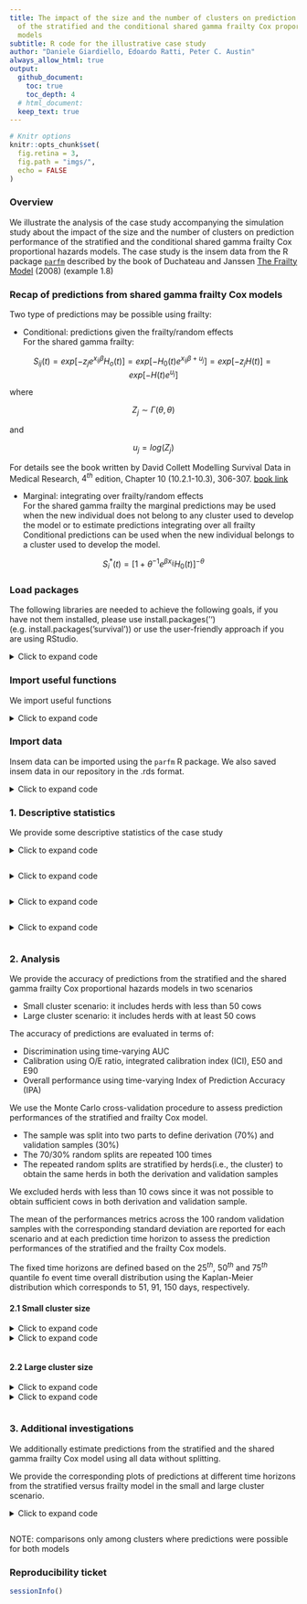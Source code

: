 ```yaml
---
title: The impact of the size and the number of clusters on prediction performance
  of the stratified and the conditional shared gamma frailty Cox proportional hazards
  models
subtitle: R code for the illustrative case study
author: "Daniele Giardiello, Edoardo Ratti, Peter C. Austin"  
always_allow_html: true
output:
  github_document:
    toc: true
    toc_depth: 4
  # html_document:
  keep_text: true
---
```


```r
# Knitr options
knitr::opts_chunk$set(
  fig.retina = 3,
  fig.path = "imgs/",
  echo = FALSE
)
```

### **Overview**
We illustrate the analysis of the case study accompanying the simulation study about the impact of the size and the number of clusters on prediction performance of the stratified and the conditional shared gamma frailty Cox proportional hazards models.
The case study is the insem data from the R package [`parfm`](https://cran.r-project.org/web/packages/parfm/index.html) described by the book of
Duchateau and Janssen [The Frailty Model](https://link.springer.com/book/10.1007/978-0-387-72835-3) (2008) (example 1.8)

### **Recap of predictions from shared gamma frailty Cox models**

Two type of predictions may be possible using frailty:  
  
+ Conditional: predictions given the frailty/random effects  
  For the shared gamma frailty:  
    
$$S_{ij}(t) = exp[-z_je^{x_{ij}\beta}H_o(t)] = exp[-H_0(t)e^{x_{ij}\beta+u_j}] = exp[-z_jH(t)] = exp[-H(t)e^{u_j}]$$
  
  where
    
  $$Z_j \sim \Gamma(\theta, \theta)$$
  
 and 
  
  $$u_j = log(Z_j)$$
  
For details see the book written by David Collett Modelling Survival Data in Medical Research,  $4^{th}$ edition,  Chapter 10 (10.2.1-10.3), 306-307. [book link](https://www.routledge.com/Modelling-Survival-Data-in-Medical-Research/Collett/p/book/9781032252858?srsltid=AfmBOoo42UNiACd_DKYssyHu1jihtRGMmlOOjDOYl3vCK47gjs4BW1pW)   
  

+ Marginal: integrating over frailty/random effects    
  For the shared gamma frailty the marginal predictions may be used when the new individual does not belong to any cluster used to develop the model or to estimate predictions integrating over all frailty 
  Conditional predictions can be used when the new individual belongs to a cluster used to develop the model.   


$$S^*_i(t) = [1 + \theta^{-1}e^{\beta x_{ij}}H_0(t)]^{-\theta}$$



### **Load packages**

The following libraries are needed to achieve the following goals, if you have not them installed, please use install.packages('') (e.g. install.packages('survival')) or use the user-friendly approach if you are using RStudio.

<details>
  <summary>Click to expand code</summary>
```r
# Use pacman to check whether packages are installed, if not load
if (!require("pacman")) install.packages("pacman")
library(pacman)

pacman::p_load(
  rio,
  stringr,
  knitr,
  kableExtra,
  Hmisc,
  lattice,
  riskRegression,
  polspline,
  gtsummary,
  tidyverse,
  # furrr,
  grid,
  gridExtra,
  webshot,
  ggplot2,
  ggpubr,
  patchwork,
  rms,
  webshot2,
  parfm
)
```
</details>
  

### **Import useful functions**

We import useful functions

<details>
  <summary>Click to expand code</summary>
```r

# Useful functions
source(here::here("Functions/predict.coxph.gammafrail.R"))

# Other ad-hoc functions
# Score function with TryCatch
Score_tryCatch <- function(predictions,
                           df,
                           t_hors,
                           frm) {
  tryCatch(
  
  {
    sc <- 
      riskRegression::Score(
        list("prediction_model" = predictions),
        data = df,
        formula = frm,
        times = t_hors,
        metrics = "auc",
        summary = "ipa")
    
    # Merge AUC + IPA into a single tidy table
    score_metrics <-
      base::merge(
        sc$AUC$score[, c("model", "times", "AUC")],
        sc$Brier$score[, c("model", "times", "IPA")],
        by = c("model", "times"),
        all = TRUE)
    
    score_metrics_models <-
      score_metrics %>%
      dplyr::filter(model %nin% c("Null model"))
    
    score_metrics_models},
  
  error = function(msg) {
         message(paste("Prediction not possible"))
    
    base::expand.grid(
      times = t_hors,
      model = c("prediction_model")) %>%
      base::transform(AUC = NA_real_, 
                      IPA = NA_real_)
  })
  
}


# smoothed calibration function

calhaz_map <- function(time,
                       status,
                       covariates,
                       t_hors,
                       predictions) {
  
  tryCatch(
    {
  
  # Hazard regression
  calhaz_mod <- polspline::hare(data = time,
                                delta = status,
                                cov = covariates)
  
  # estimated cumulative probability
  pred_calhaz <- polspline::phare(t_hors,
                                  cov = covariates,
                                  fit = calhaz_mod)
  
  # ICI/E50/E90
  ICI <- mean(abs(pred_calhaz - predictions),
              na.rm = T)
  
  E50 <- median(abs(pred_calhaz - predictions),
                na.rm = T)
  
  E90 <- quantile(abs(pred_calhaz - predictions),
                  probs = .90,
                  na.rm = T)
  
  res <- c(ICI, E50, E90)
  res},
  
  error = function(msg) {
    message(paste("Calibration not possible"))
    rep(NA, 3)})
  
}
```
</details>

### **Import data**

Insem data can be imported using the `parfm` R package.
We also saved insem data in our repository in the .rds format.

<details>
  <summary>Click to expand code</summary>
```r
# Import from the repository
insem <- readRDS(here::here("Data/insem.rds"))

# Import from parf package
data(insem,
     package = "parfm")
```
</details>

### **1. Descriptive statistics**

We provide some descriptive statistics of the case study

<details>
  <summary>Click to expand code</summary>
```r

insem_tab_01 <-
  insem %>%
  dplyr::select(Ureum,
                Protein,
                Parity,
                Heifer,
                Status)

label(insem_tab_01$Ureum) <- "Milk urem concentration (%) at the start of the lactation period"
label(insem_tab_01$Protein) <- "Protein concentration (%) at the start of the lactation period"
label(insem_tab_01$Parity) <- "The number of calvings"
label(insem_tab_01$Heifer) <- "Primiparous cow"
label(insem_tab_01$Status) <- "Inseminated cow"

units(insem_tab_01$Ureum) <- "%"
units(insem_tab_01$Protein) <- "%"

gtsummary::tbl_summary(
  data = insem_tab_01 ,
  label = list(Parity ~ "Number of calvings", 
               Heifer ~ "Primiparous cow", 
               Ureum ~ "Milk urem concentration (%) ",
               Protein ~ "Protein concentration (%)",
               Status ~ "Inseminated cows"),
  type = all_continuous() ~ "continuous2",
  statistic = all_continuous() ~ c(
    "{mean} ({sd})",
    "{median} ({min}, {max})"
  ),
) %>%
  gtsummary::as_kable_extra() %>%
  kableExtra::kable_styling("striped",
                            position = "center") 

```
</details>

```r
```

<details>
  <summary>Click to expand code</summary>
```r
# Cluster size distribution
table_cluster <-
  insem %>%
  dplyr::group_by(Herd) %>%
  dplyr::summarise(n = n()) %>%
  dplyr::arrange(n)

par(xaxs = "i",
    yaxs = "i",
    las = 1)
barplot(table(insem$Herd),
        ylab = "Frequency",
        xlab = "Herd ID",
        ylim = c(0, 200),
        main = "Herd/cluster size")
  
# kable(table_cluster) %>%
#   kableExtra::kable_styling("striped",
#                             position = "center") %>%
#     kableExtra::add_header_above(
#      c("Cluster size distribution" = 2))
```
</details>

```r
```

<details>
  <summary>Click to expand code</summary>
```r
# Summary cluster size
summary_cluster <-
  table_cluster %>%
  dplyr::summarise(min = min(n),
                   q25 = quantile(n, probs = .25),
                   mean = mean(n),
                   sd = sd(n),
                   median = median(n),
                   q75 = quantile(n, probs = .75),
                   max = max(n)) %>%
  round(., 1)

kable(summary_cluster) %>%
  kableExtra::kable_styling("striped") %>%
    kableExtra::add_header_above(
     c("Cluster size statistics" = 7))
```
</details>

```r
```


<details>
  <summary>Click to expand code</summary>
```r
# Event distribution per cluster
# kable(
#   addmargins(
#     table(insem$Herd,
#           insem$Status,
#           useNA = "ifany",
#           dnn = c("Cluster",
#                   "Status")))) %>%
#     kableExtra::kable_styling("striped") %>%
#   kableExtra::add_header_above(
#      c("Cluster" = 1,
#        "Status" =  2,
#        "Sum" = 1))
  
# survfit
sf_overall <- survival::survfit(Surv(Time,
                                     Status) ~ 1,
                                data = insem)

sf_cluster <- survival::survfit(Surv(Time,
                                     Status) ~ Herd,
                                data = insem)


par(xaxs = "i",
    yaxs = "i", 
    las = 1)
plot(sf_cluster,
     col = "gray",
     fun = "event",
     xlim = c(0, 350),
     ylim = c(0, 1),
     bty = "n",
     xlab = "Time-to-first insemination (days)",
     ylab = "Probability",
     main = "Overall and by herds inverted Kaplan-Meier curves")
lines(sf_overall,
      fun = "event",
      lwd = 2,
      col = "red",
      conf.int = FALSE)


# Time quantiles
q_overall <- quantile(sf_overall,
                      probs = c(.25, .50, .75))$quantile
q_cluster <- 
  quantile(sf_cluster,
           probs = c(.25, .50, .75))$quantile

q_surv <- rbind.data.frame("Overall" = q_overall,
                           q_cluster)

kable(q_surv[1, ]) %>%
  kableExtra::kable_styling("striped",
                            position = "center") %>%
  kableExtra::add_header_above(
    c(" " = 1,
      "Time quantile" = 3))
```
</details>

```r
```

### **2. Analysis**

We provide the accuracy of predictions from the stratified and the shared gamma frailty Cox proportional hazards models in two scenarios

+ Small cluster scenario: it includes herds with less than 50 cows  
+ Large cluster scenario: it includes herds with at least 50 cows  

The accuracy of predictions are evaluated in terms of:  

+ Discrimination using time-varying AUC  
+ Calibration using O/E ratio, integrated calibration index (ICI), E50 and E90  
+ Overall performance using time-varying Index of Prediction Accuracy (IPA)  

We use the Monte Carlo cross-validation procedure to assess prediction
performances of the stratified and frailty Cox model.  

+ The sample was split into two parts to define derivation (70%) and validation samples (30%)  
+ The 70/30% random splits are repeated 100 times  
+ The repeated random splits are stratified by herds(i.e., the cluster) to obtain the same herds in both the derivation and validation samples  

We excluded herds with less than 10 cows since it was not possible to obtain sufficient cows in both derivation and validation sample.

  
The mean of the performances metrics across the 100 random validation samples with the corresponding standard deviation are reported for each scenario and at each prediction time horizon to assess the prediction performances of the stratified and the frailty Cox models.

The fixed time horizons are defined based on the $25^{th}$, $50^{th}$ and $75^{th}$ quantile fo event time overall distribution using the Kaplan-Meier distribution which corresponds to 51, 91, 150 days, respectively.  

#### **2.1 Small cluster size**

<details>
  <summary>Click to expand code</summary>
```r

# time horizons
time_hors <- c(52, 91, 150)

# reference values for continuous
# predictors
insem_ref <-
  insem %>%
  dplyr::mutate(
    Ureum_ref = Ureum - 2.5,
    Protein_ref = Protein - 2.5,
    Parity_ref = Parity - 2.5)


# Herds >= 50 cows
table_insem_small <-
  insem_ref %>%
  dplyr::count(Herd) %>%
  dplyr::filter(n < 50 & n >= 10)

df_insem_small <- 
  insem_ref %>%
  dplyr::filter(Herd %in% table_insem_small$Herd)

# Repeat B times
B <- 110
df_tbl_insem_ext <- do.call(rbind, 
                        lapply(seq(1:B), 
                               function(k) {
                                 cbind(id = k, df_insem_small)}))
# Nested tibble
set.seed(20250924)
df_tbl_insem <-
  df_tbl_insem_ext %>%
  dplyr::group_nest(id) %>%
  dplyr::mutate(
    # Splitting
    split = purrr::map(.x = data,
                       ~ rsample::initial_split(.x,
                                                strata = Herd,
                                                prop = 0.7,
                                                pool = 0.001)),
    # Development
    development = purrr::map(.x = split,
                             ~ rsample::training(.x)),
      
    # Validation                       
    validation = purrr::map(.x = split,
                             ~ rsample::testing(.x)),
    
    # Check 
    unique_cluster_dev = purrr::map(.x = development,
                                    ~ unique(.x$Herd)),
    
    unique_cluster_val = purrr::map(.x = validation,
                                    ~ unique(.x$Herd)),
    
    check = purrr::map2(.x = unique_cluster_dev,
                        .y = unique_cluster_val,
                        ~ all.equal(.x, .y)))
                                    
                                    
# table(do.call(rbind, df_tbl_insem$check))  
rm(df_tbl_insem_ext)
# gc()
# check
# table(do.call(rbind, df_tbl_insem$check))
# all TRUE

# Rewrite B
B <- 100

# Models + predictions + performances
# tictoc::tic()
df_tbl_insem <-
  df_tbl_insem %>%
  dplyr::filter(check == TRUE) %>%
  dplyr::select(data,
                development,
                validation) %>%
  
  dplyr::mutate(
    cox_strat = purrr::map(.x = development,
                           ~ survival::coxph(Surv(Time, Status) ~ 
                                               Heifer +
                                               Parity_ref +
                                               Ureum_ref + 
                                               Protein_ref +
                                               strata(Herd), 
                                             data = .x,
                                             x = T,
                                             y = T, 
                                             ties = "breslow")),
    
    cox_frail = purrr::map(.x = development,
                           ~ survival::coxph(Surv(Time, Status) ~ 
                                               Heifer +
                                               Parity_ref +
                                               Ureum_ref + 
                                               Protein_ref +  
                                               frailty(Herd), 
                                             data = .x, 
                                             x = T, 
                                             y = T,
                                             ties = "breslow")),
    
    # predictions at t25/t50/t75
    # stratified cox
    pred_strat = purrr::map2(.x = cox_strat,
                             .y = validation,
                             ~ 1 - pec::predictSurvProb(.x,
                                                        newdata = .y,
                                                        times = time_hors)),
    # Extremes to make calibration suitable
    pred_strat = purrr::map(pred_strat,
                            function(x) { 
                              x <- ifelse(x == 0, 0.000001, x)
                              x <- ifelse(x == 1, 0.999999, x)
                              x}),

    # separate prediction by time horizons 
    # due to possible missing values 
    pred_strat_t25 = purrr::map(.x = pred_strat,
                                ~ .x[, 1]),
    
    pred_strat_t50 = purrr::map(.x = pred_strat,
                                ~ .x[, 2]),
    
    pred_strat_t75 = purrr::map(.x = pred_strat,
                                ~ .x[, 3]),
    
    pred_frail = purrr::map2(.x = cox_frail,
                             .y = validation,
                             ~ 1 - predict.coxph.gammafrail(model = .x,
                                                            newdata = .y,
                                                            cluster = "Herd",
                                                            times = time_hors)$conditional),
    # Extremes to make calibration suitable
    pred_frail = purrr::map(pred_frail,
                            function(x) { 
                              x <- ifelse(x == 0, 0.000001, x)
                              x <- ifelse(x == 1, 0.999999, x)
                              x}),
    
    # Score at t25/t50/t75 - frail
    score_frail = purrr::map2(.x = pred_frail,
                              .y = validation,
                              ~ riskRegression::Score(
                                list("frail" = .x),
                                data = .y,
                                formula = Surv(Time, Status) ~ 1,
                                metrics = "auc",
                                summary = "ipa",
                                times = time_hors)),
    
    # save results score - frail
    score_frail_res = purrr::map(score_frail,
                                 function(x) {
                                   
                                   res_AUC <- 
                                     x$AUC$score %>%
                                     dplyr::select(model, times, AUC)
                                   
                                   res_IPA <-
                                     x$Brier$score %>%
                                     dplyr::select(model, times, IPA) %>%
                                     dplyr::filter(model %nin% c("Null model"))
                                   
                                   res <- cbind(res_AUC,
                                                "IPA" = res_IPA$IPA)
                                   
                                   return(res)
                                 }),
                          
    # Score at t25 - strata
   score_strat_t25 = purrr::pmap(
      list(predictions = pred_strat_t25,
           df = validation,
           frm = list(as.formula(Surv(Time, Status) ~ 1)),
           t_hors = list(time_hors[1])),
      Score_tryCatch),
    
    
    # Score at t50 - strata
    score_strat_t50 = purrr::pmap(
      list(predictions = pred_strat_t50,
           df = validation,
           frm = list(as.formula(Surv(Time, Status) ~ 1)),
           t_hors = list(time_hors[2])),
      Score_tryCatch),
    
    # Score at t75 - strata
    score_strat_t75 = purrr::pmap(
      list(predictions = pred_strat_t75,
           df = validation,
           frm = list(as.formula(Surv(Time, Status) ~ 1)),
           t_hors = list(time_hors[3])),
      Score_tryCatch),
    
    
    # cloglog
    # cloglog - strat
    cloglog_pred_strat = purrr::map(pred_strat,
                                    function(x) {
                                      apply(x, 2, function(y) {
                                        log(-log(1 - y))
                                      })
                                    }),
   
   # cloglog - strat t25/t50/t75
   cloglog_pred_strat_t25 = purrr::map(.x = cloglog_pred_strat,
                                       ~ .x[, 1]),
   
   cloglog_pred_strat_t50 = purrr::map(.x = cloglog_pred_strat,
                                       ~ .x[, 2]),
   
   cloglog_pred_strat_t75 = purrr::map(.x = cloglog_pred_strat,
                                       ~ .x[, 3]),
   
    # cloglog
    # cloglog - frail
    cloglog_pred_frail = purrr::map(pred_frail,
                                    function(x) {
                                      apply(x, 2, function(y) {
                                        log(-log(1 - y))
                                      })
                                    }),
   # cloglog - frail t25/t50/t75
    cloglog_pred_frail_t25 = purrr::map(.x = cloglog_pred_frail,
                                        ~ .x[, 1]),
   
    cloglog_pred_frail_t50 = purrr::map(.x = cloglog_pred_frail,
                                        ~ .x[, 2]),
   
    cloglog_pred_frail_t75 = purrr::map(.x = cloglog_pred_frail,
                                        ~ .x[, 3]),
   

    # average expected risk
    pred_avg_strat = purrr::map(pred_strat,
                                function(x){
                                  apply(x, 2, mean)
                                }),
   
    pred_avg_frail = purrr::map(pred_frail,
                                function(x) {
                                 apply(x, 2, mean)
                               }),
   
    # estimated actual risk (estimated obs proportion, observed)
    sf_obs = purrr::map(validation,
                        function(x) {
                          sf_sum <- 
                            summary(survival::survfit(Surv(Time, Status) ~ 1,
                                                      data = x),
                                    extend = TRUE,
                                    times = time_hors)
                          
                          sf_sum$surv[sf_sum$n.risk == 0] <- NA
                          sf_obs_event <- 1 - sf_sum$surv}),
   
   # calibration
   
   # OE ratio - strat
   OE_strat = purrr::map2(.x = sf_obs,
                          .y = pred_avg_strat,
                          ~ .x / .y),
   
    # OE ratio - frail
   OE_frail = purrr::map2(.x = sf_obs,
                          .y = pred_avg_frail,
                          ~ .x / .y),
   
   # ICI/E50/E90 - frail t25
   cal_meas_frail_t25  = purrr::pmap(
     list(time = purrr::map(validation, ~ .x$Time),
          status = purrr::map(validation, ~ .x$Status),
          covariates = cloglog_pred_frail_t25,
          t_hors = list(time_hors[1]),
          predictions = purrr::map(pred_frail, ~ .x[, 1])),
          calhaz_map),
   
   # ICI/E50/E90 - frail t50
   cal_meas_frail_t50  = purrr::pmap(
     list(time = purrr::map(validation, ~ .x$Time),
          status = purrr::map(validation, ~ .x$Status),
          covariates = cloglog_pred_frail_t50,
          t_hors = list(time_hors[2]),
          predictions = purrr::map(pred_frail, ~ .x[, 2])),
          calhaz_map),
   
   # ICI/E50/E90 - frail t75
   cal_meas_frail_t75  = purrr::pmap(
     list(time = purrr::map(validation, ~ .x$Time),
          status = purrr::map(validation, ~ .x$Status),
          covariates = cloglog_pred_frail_t75,
          t_hors = list(time_hors[3]),
          predictions = purrr::map(pred_frail, ~ .x[, 3])),
          calhaz_map),
   
   # stratify
   # ICI/E50/E90 - strat t25
   cal_meas_strat_t25  = purrr::pmap(
     list(time = purrr::map(validation, ~ .x$Time),
          status = purrr::map(validation, ~ .x$Status),
          covariates = cloglog_pred_strat_t25,
          t_hors = list(time_hors[1]),
          predictions = purrr::map(pred_strat, ~ .x[, 1])),
          calhaz_map),
   
   # ICI/E50/E90 - strat t50
   cal_meas_strat_t50  = purrr::pmap(
     list(time = purrr::map(validation, ~ .x$Time),
          status = purrr::map(validation, ~ .x$Status),
          covariates = cloglog_pred_strat_t50,
          t_hors = list(time_hors[2]),
          predictions = purrr::map(pred_strat, ~ .x[, 2])),
          calhaz_map),
   
   # ICI/E50/E90 - strat t75
   cal_meas_strat_t75  = purrr::pmap(
     list(time = purrr::map(validation, ~ .x$Time),
          status = purrr::map(validation, ~ .x$Status),
          covariates = cloglog_pred_strat_t75,
          t_hors = list(time_hors[3]),
          predictions = purrr::map(pred_strat, ~ .x[, 3])),
          calhaz_map))
   
# tictoc::toc()
```
</details>

<details>
  <summary>Click to expand code</summary>
```r
# NOTE: for long time computation we saved the results directly
# However, one can remove comments for the above code to 
# reproduce exactly the same results

# Aggregating results
# 
# # Discrimination
# df_frail_discr <-   do.call(rbind, df_tbl_insem$score_frail_res)
# df_strat_discr <- rbind(do.call(rbind, df_tbl_insem$score_strat_t25),
#                         do.call(rbind, df_tbl_insem$score_strat_t50),
#                         do.call(rbind, df_tbl_insem$score_strat_t75))
# 
# # Discrimination stratify + frailty
# df_discr_res <- 
#   rbind(df_strat_discr,
#         df_frail_discr) %>%
#   dplyr::mutate(model = dplyr::case_when(model == "prediction_model" ~ "strat",
#                                          .default = "frail"))
# 
# # Usable comparisons
# df_discr_res_miss <-
#   df_discr_res %>%
#   dplyr::group_by(model, times) %>%
#   dplyr::summarise(miss_comp = round((sum(is.na(AUC)) / B) * 100, 2)) %>%
#   dplyr::mutate(usable_comp = 100 - miss_comp)
# 
# rm(df_frail_discr,
#    df_strat_discr)
# 
# # calibration measures results
# 
# # calibration measures
# df_cal_res <- 
#   data.frame(
#     model = rep(c("strat", "frail"), each = B * length(time_hors)), 
#     times = rep(time_hors, each = B)) %>%
#   
#     dplyr::bind_cols(
#       rbind(
#         do.call(rbind, df_tbl_insem$cal_meas_strat_t25),
#         do.call(rbind, df_tbl_insem$cal_meas_strat_t50),
#         do.call(rbind, df_tbl_insem$cal_meas_strat_t75),
#         
#         do.call(rbind, df_tbl_insem$cal_meas_frail_t25),
#         do.call(rbind, df_tbl_insem$cal_meas_frail_t50),
#         do.call(rbind, df_tbl_insem$cal_meas_frail_t75))) %>%
#   
#   dplyr::rename(ICI = V1,
#                 E50 = V2,
#                 E90 = "90%") %>%
#   
#   dplyr::mutate(
#     model = dplyr::case_when(model == "prediction_model" ~ "strat",
#                              .default = model))
# 
# 
# # O-E ratio
# df_oe_res <- 
#   data.frame(
#     model = rep(c("strat", "frail"), each = B * length(time_hors)),
#     times = rep(time_hors, times = B)) %>%
#   
#   dplyr::bind_cols(
#     rbind(
#      do.call(rbind, lapply(df_tbl_insem$OE_strat, cbind)),
#      do.call(rbind, lapply(df_tbl_insem$OE_frail, cbind)))) %>%
#   
#   dplyr::rename(
#     OE_ratio = "...3") %>%
#   
#   dplyr::arrange(desc(model), times)
#   
# 
# # All measures together
# 
# df_performances_small <-
#   df_discr_res %>%
#   dplyr::bind_cols(df_oe_res %>%
#                      dplyr::select(-model,
#                                    -times)) %>%
#   dplyr::bind_cols(df_cal_res %>%
#                      dplyr::select(-model,
#                                    -times))
# 
# # saveRDS(df_performances_small,
# #         file = here::here("Data/df_perf_casestudy_small.rds"))

df_performances_small <-
  readRDS(file = here::here("Output/df_perf_casestudy_small.rds"))

B <- 100
df_perf_small_miss <-
  df_performances_small %>%
  dplyr::group_by(model, times) %>%
  dplyr::summarise(miss_comp = round((sum(is.na(AUC)) / B) * 100, 2)) %>%
  dplyr::mutate(usable_comp = 100 - miss_comp)


# MC estimates

df_MC_performances_small <-
  df_performances_small %>%
  dplyr::filter(!is.na(AUC)) %>%
  dplyr::group_by(times, model) %>%
  dplyr::summarise(
    
    AUC_mean = mean(AUC, na.rm = T),
    AUC_low = quantile(AUC, probs = 0.025, na.rm = T),
    AUC_high = quantile(AUC, probs = 0.975, na.rm = T),
    AUC_sd = sd(AUC, na.rm = T),
    
    IPA_mean = mean(IPA, na.rm = T),
    IPA_low = quantile(IPA, probs = 0.025, na.rm = T),
    IPA_high = quantile(IPA, probs = 0.975, na.rm = T),
    IPA_sd = sd(IPA, na.rm = T),
    
    OE_ratio_mean = mean(OE_ratio, na.rm = T),
    OE_ratio_low = quantile(OE_ratio, probs = 0.025, na.rm = T),
    OE_ratio_high = quantile(OE_ratio, probs = 0.975, na.rm = T),
    OE_ratio_sd = sd(OE_ratio, na.rm = T),
    
    ICI_mean = mean(ICI, na.rm = T),
    ICI_low = quantile(ICI, probs = 0.025, na.rm = T),
    ICI_high = quantile(ICI, probs = 0.975, na.rm = T),
    ICI_sd = sd(ICI, na.rm = T),
    
    E50_mean = mean(E50, na.rm = T),
    E50_low = quantile(E50, probs = 0.025, na.rm = T),
    E50_high = quantile(E50, probs = 0.975, na.rm = T),
    E50_sd = sd(E50, na.rm = T),
    
    E90_mean = mean(E90, na.rm = T),
    E90_low = quantile(E90, probs = 0.025, na.rm = T),
    E90_high = quantile(E90, probs = 0.975, na.rm = T),
    E90_sd = sd(E50, na.rm = T)) %>%
  
   dplyr::mutate(across(where(is.numeric), ~ round(.x, 3)))


# Results
df_MC_performances_small_res <-
  df_MC_performances_small %>%
  dplyr::left_join(df_perf_small_miss,
                   by = c("model",
                          "times")) %>%
  dplyr::select(model,
                times,
                usable_comp,
                AUC_mean,
                AUC_sd,
                IPA_mean,
                IPA_sd,
                OE_ratio_mean,
                OE_ratio_sd,
                ICI_mean,
                ICI_sd,
                E50_mean,
                E50_sd,
                E90_mean,
                E90_sd) %>%
  dplyr::rename(
    pct_comp = usable_comp)


kable(df_MC_performances_small_res) %>%
  kableExtra::kable_styling("striped",
                            position = "center") %>%
    kableExtra::add_header_above(
     c(" " = 3,
       "AUC" = 2,
       "IPA" = 2,
       "O-E ratio" = 2,
       "ICI" = 2,
       "E50" = 2,
       "E90" = 2)) %>%
  kableExtra::add_header_above(
    c("Small cluster scenario" = 15))
```
</details>

```r
```


#### **2.2 Large cluster size**

<details>
  <summary>Click to expand code</summary>
```r
# time horizons
time_hors <- c(52, 91, 150)

# reference values for continuous
# predictors
insem_ref <-
  insem %>%
  dplyr::mutate(
    Ureum_ref = Ureum - 2.5,
    Protein_ref = Protein - 2.5,
    Parity_ref = Parity - 2.5)


# Herds >= 50 cows
table_insem_large <-
  insem_ref %>%
  dplyr::count(Herd) %>%
  dplyr::filter(n >= 50)

df_insem_large <- 
  insem_ref %>%
  dplyr::filter(Herd %in% table_insem_large$Herd)

# Repeat B times
B <- 100
df_tbl_insem_ext <- do.call(rbind, 
                        lapply(seq(1:B), 
                               function(k) {
                                 cbind(id = k, df_insem_large)}))
# Nested tibble
set.seed(20250924)
df_tbl_insem <-
  df_tbl_insem_ext %>%
  dplyr::group_nest(id) %>%
  dplyr::mutate(
    # Splitting
    split = purrr::map(.x = data,
                       ~ rsample::initial_split(.x,
                                                strata = Herd,
                                                prop = 0.7)),
    # Development
    development = purrr::map(.x = split,
                             ~ rsample::training(.x)),
      
    # Validation                       
    validation = purrr::map(.x = split,
                             ~ rsample::testing(.x)),
    
    # Check 
    unique_cluster_dev = purrr::map(.x = development,
                                    ~ unique(.x$Herd)),
    
    unique_cluster_val = purrr::map(.x = validation,
                                    ~ unique(.x$Herd)),
    
    check = purrr::map2(.x = unique_cluster_dev,
                        .y = unique_cluster_val,
                        ~ all.equal(.x, .y)))
                                    
                                    
  
rm(df_tbl_insem_ext)
# gc()
# check
# table(do.call(rbind, df_tbl_insem$check))
# all TRUE

# Models + predictions + performances
# tictoc::tic()
df_tbl_insem <-
  df_tbl_insem %>%
  dplyr::select(data,
                development,
                validation) %>%
  
  dplyr::mutate(
    cox_strat = purrr::map(.x = development,
                           ~ survival::coxph(Surv(Time, Status) ~ 
                                               Heifer +
                                               Parity_ref +
                                               Ureum_ref + 
                                               Protein_ref +
                                               strata(Herd), 
                                             data = .x,
                                             x = T,
                                             y = T, 
                                             ties = "breslow")),
    
    cox_frail = purrr::map(.x = development,
                           ~ survival::coxph(Surv(Time, Status) ~ 
                                               Heifer +
                                               Parity_ref +
                                               Ureum_ref + 
                                               Protein_ref +  
                                               frailty(Herd), 
                                             data = .x, 
                                             x = T, 
                                             y = T,
                                             ties = "breslow")),
    
    # predictions at t25/t50/t75
    # stratified cox
    pred_strat = purrr::map2(.x = cox_strat,
                             .y = validation,
                             ~ 1 - pec::predictSurvProb(.x,
                                                        newdata = .y,
                                                        times = time_hors)),
    # Extremes to make calibration suitable
    pred_strat = purrr::map(pred_strat,
                            function(x) { 
                              x <- ifelse(x == 0, 0.000001, x)
                              x <- ifelse(x == 1, 0.999999, x)
                              x}),

    # separate prediction by time horizons 
    # due to possible missing values 
    pred_strat_t25 = purrr::map(.x = pred_strat,
                                ~ .x[, 1]),
    
    pred_strat_t50 = purrr::map(.x = pred_strat,
                                ~ .x[, 2]),
    
    pred_strat_t75 = purrr::map(.x = pred_strat,
                                ~ .x[, 3]),
    
    pred_frail = purrr::map2(.x = cox_frail,
                             .y = validation,
                             ~ 1 - predict.coxph.gammafrail(model = .x,
                                                            newdata = .y,
                                                            cluster = "Herd",
                                                            times = time_hors)$conditional),
    # Extremes to make calibration suitable
    pred_frail = purrr::map(pred_frail,
                            function(x) { 
                              x <- ifelse(x == 0, 0.000001, x)
                              x <- ifelse(x == 1, 0.999999, x)
                              x}),
    
    # Score at t25/t50/t75 - frail
    score_frail = purrr::map2(.x = pred_frail,
                              .y = validation,
                              ~ riskRegression::Score(
                                list("frail" = .x),
                                data = .y,
                                formula = Surv(Time, Status) ~ 1,
                                metrics = "auc",
                                summary = "ipa",
                                times = time_hors)),
    
    # save results score - frail
    score_frail_res = purrr::map(score_frail,
                                 function(x) {
                                   
                                   res_AUC <- 
                                     x$AUC$score %>%
                                     dplyr::select(model, times, AUC)
                                   
                                   res_IPA <-
                                     x$Brier$score %>%
                                     dplyr::select(model, times, IPA) %>%
                                     dplyr::filter(model %nin% c("Null model"))
                                   
                                   res <- cbind(res_AUC,
                                                "IPA" = res_IPA$IPA)
                                   
                                   return(res)
                                 }),
                          
    # Score at t25 - strata
   score_strat_t25 = purrr::pmap(
      list(predictions = pred_strat_t25,
           df = validation,
           frm = list(as.formula(Surv(Time, Status) ~ 1)),
           t_hors = list(time_hors[1])),
      Score_tryCatch),
    
    
    # Score at t50 - strata
    score_strat_t50 = purrr::pmap(
      list(predictions = pred_strat_t50,
           df = validation,
           frm = list(as.formula(Surv(Time, Status) ~ 1)),
           t_hors = list(time_hors[2])),
      Score_tryCatch),
    
    # Score at t75 - strata
    score_strat_t75 = purrr::pmap(
      list(predictions = pred_strat_t75,
           df = validation,
           frm = list(as.formula(Surv(Time, Status) ~ 1)),
           t_hors = list(time_hors[3])),
      Score_tryCatch),
    
    
    # cloglog
    # cloglog - strat
    cloglog_pred_strat = purrr::map(pred_strat,
                                    function(x) {
                                      apply(x, 2, function(y) {
                                        log(-log(1 - y))
                                      })
                                    }),
   
   # cloglog - strat t25/t50/t75
   cloglog_pred_strat_t25 = purrr::map(.x = cloglog_pred_strat,
                                       ~ .x[, 1]),
   
   cloglog_pred_strat_t50 = purrr::map(.x = cloglog_pred_strat,
                                       ~ .x[, 2]),
   
   cloglog_pred_strat_t75 = purrr::map(.x = cloglog_pred_strat,
                                       ~ .x[, 3]),
   
    # cloglog
    # cloglog - frail
    cloglog_pred_frail = purrr::map(pred_frail,
                                    function(x) {
                                      apply(x, 2, function(y) {
                                        log(-log(1 - y))
                                      })
                                    }),
   # cloglog - frail t25/t50/t75
    cloglog_pred_frail_t25 = purrr::map(.x = cloglog_pred_frail,
                                        ~ .x[, 1]),
   
    cloglog_pred_frail_t50 = purrr::map(.x = cloglog_pred_frail,
                                        ~ .x[, 2]),
   
    cloglog_pred_frail_t75 = purrr::map(.x = cloglog_pred_frail,
                                        ~ .x[, 3]),
   

    # average expected risk
    pred_avg_strat = purrr::map(pred_strat,
                                function(x){
                                  apply(x, 2, mean)
                                }),
   
    pred_avg_frail = purrr::map(pred_frail,
                                function(x) {
                                 apply(x, 2, mean)
                               }),
   
    # estimated actual risk (estimated obs proportion, observed)
    sf_obs = purrr::map(validation,
                        function(x) {
                          sf_sum <- 
                            summary(survival::survfit(Surv(Time, Status) ~ 1,
                                                      data = x),
                                    extend = TRUE,
                                    times = time_hors)
                          
                          sf_sum$surv[sf_sum$n.risk == 0] <- NA
                          sf_obs_event <- 1 - sf_sum$surv}),
   
   # calibration
   
   # OE ratio - strat
   OE_strat = purrr::map2(.x = sf_obs,
                          .y = pred_avg_strat,
                          ~ .x / .y),
   
    # OE ratio - frail
   OE_frail = purrr::map2(.x = sf_obs,
                          .y = pred_avg_frail,
                          ~ .x / .y),
   
   # ICI/E50/E90 - frail t25
   cal_meas_frail_t25  = purrr::pmap(
     list(time = purrr::map(validation, ~ .x$Time),
          status = purrr::map(validation, ~ .x$Status),
          covariates = cloglog_pred_frail_t25,
          t_hors = list(time_hors[1]),
          predictions = purrr::map(pred_frail, ~ .x[, 1])),
          calhaz_map),
   
   # ICI/E50/E90 - frail t50
   cal_meas_frail_t50  = purrr::pmap(
     list(time = purrr::map(validation, ~ .x$Time),
          status = purrr::map(validation, ~ .x$Status),
          covariates = cloglog_pred_frail_t50,
          t_hors = list(time_hors[2]),
          predictions = purrr::map(pred_frail, ~ .x[, 2])),
          calhaz_map),
   
   # ICI/E50/E90 - frail t75
   cal_meas_frail_t75  = purrr::pmap(
     list(time = purrr::map(validation, ~ .x$Time),
          status = purrr::map(validation, ~ .x$Status),
          covariates = cloglog_pred_frail_t75,
          t_hors = list(time_hors[3]),
          predictions = purrr::map(pred_frail, ~ .x[, 3])),
          calhaz_map),
   
   # stratify
   # ICI/E50/E90 - strat t25
   cal_meas_strat_t25  = purrr::pmap(
     list(time = purrr::map(validation, ~ .x$Time),
          status = purrr::map(validation, ~ .x$Status),
          covariates = cloglog_pred_strat_t25,
          t_hors = list(time_hors[1]),
          predictions = purrr::map(pred_strat, ~ .x[, 1])),
          calhaz_map),
   
   # ICI/E50/E90 - strat t50
   cal_meas_strat_t50  = purrr::pmap(
     list(time = purrr::map(validation, ~ .x$Time),
          status = purrr::map(validation, ~ .x$Status),
          covariates = cloglog_pred_strat_t50,
          t_hors = list(time_hors[2]),
          predictions = purrr::map(pred_strat, ~ .x[, 2])),
          calhaz_map),
   
   # ICI/E50/E90 - strat t75
   cal_meas_strat_t75  = purrr::pmap(
     list(time = purrr::map(validation, ~ .x$Time),
          status = purrr::map(validation, ~ .x$Status),
          covariates = cloglog_pred_strat_t75,
          t_hors = list(time_hors[3]),
          predictions = purrr::map(pred_strat, ~ .x[, 3])),
          calhaz_map))
   
# tictoc::toc()
```
</details>

<details>
  <summary>Click to expand code</summary>
```r
# NOTE: for long time computation we saved the results directly
# However, one can remove comments for the above code to 
# reproduce exactly the same results

# # Aggregating results
# 
# # Discrimination
# df_frail_discr <-   do.call(rbind, df_tbl_insem$score_frail_res)
# df_strat_discr <- rbind(do.call(rbind, df_tbl_insem$score_strat_t25),
#                         do.call(rbind, df_tbl_insem$score_strat_t50),
#                         do.call(rbind, df_tbl_insem$score_strat_t75))
# 
# # Discrimination stratify + frailty
# df_discr_res <- 
#   rbind(df_strat_discr,
#         df_frail_discr) %>%
#   dplyr::mutate(model = dplyr::case_when(model == "prediction_model" ~ "strat",
#                                          .default = "frail"))
# 
# # Usable comparisons
# df_discr_res_miss <-
#   df_discr_res %>%
#   dplyr::group_by(model, times) %>%
#   dplyr::summarise(miss_comp = round((sum(is.na(AUC)) / B) * 100, 2)) %>%
#   dplyr::mutate(usable_comp = 100 - miss_comp)
# 
# rm(df_frail_discr,
#    df_strat_discr)
# 
# # calibration measures results
# 
# # calibration measures
# df_cal_res <- 
#   data.frame(
#     model = rep(c("strat", "frail"), each = B * length(time_hors)), 
#     times = rep(time_hors, each = B)) %>%
#   
#     dplyr::bind_cols(
#       rbind(
#         do.call(rbind, df_tbl_insem$cal_meas_strat_t25),
#         do.call(rbind, df_tbl_insem$cal_meas_strat_t50),
#         do.call(rbind, df_tbl_insem$cal_meas_strat_t75),
#         
#         do.call(rbind, df_tbl_insem$cal_meas_frail_t25),
#         do.call(rbind, df_tbl_insem$cal_meas_frail_t50),
#         do.call(rbind, df_tbl_insem$cal_meas_frail_t75))) %>%
#   
#   dplyr::rename(ICI = V1,
#                 E50 = V2,
#                 E90 = "90%") %>%
#   
#   dplyr::mutate(
#     model = dplyr::case_when(model == "prediction_model" ~ "strat",
#                              .default = model))
# 
# 
# # O-E ratio
# df_oe_res <- 
#   data.frame(
#     model = rep(c("strat", "frail"), each = B * length(time_hors)),
#     times = rep(time_hors, times = B)) %>%
#   
#   dplyr::bind_cols(
#     rbind(
#      do.call(rbind, lapply(df_tbl_insem$OE_strat, cbind)),
#      do.call(rbind, lapply(df_tbl_insem$OE_frail, cbind)))) %>%
#   
#   dplyr::rename(
#     OE_ratio = "...3") %>%
#   
#   dplyr::arrange(desc(model), times)
#   
# 
# # All measures together
# 
# df_performances <-
#   df_discr_res %>%
#   dplyr::bind_cols(df_oe_res %>%
#                      dplyr::select(-model,
#                                    -times)) %>%
#   dplyr::bind_cols(df_cal_res %>%
#                      dplyr::select(-model,
#                                    -times))
# # saveRDS(df_performances,
# #         file = here::here("Data/df_perf_casestudy_large.rds"))

df_performances_large <- readRDS(file = here::here("Output/df_perf_casestudy_large.rds"))

B <- 100
df_perf_large_miss <-
  df_performances_large %>%
  dplyr::group_by(model, times) %>%
  dplyr::summarise(miss_comp = round((sum(is.na(AUC)) / B) * 100, 2)) %>%
  dplyr::mutate(usable_comp = 100 - miss_comp)

# MC estimates

df_MC_performances_large <-
  df_performances_large %>%
  
  # keep only useful comparisons
  dplyr::filter(!is.na(AUC)) %>%
  
  # descriptives by times
  dplyr::group_by(times, model) %>%
  dplyr::summarise(
    
    AUC_mean = mean(AUC, na.rm = T),
    AUC_low = quantile(AUC, probs = 0.025, na.rm = T),
    AUC_high = quantile(AUC, probs = 0.975, na.rm = T),
    AUC_sd = sd(AUC, na.rm = T),
    
    IPA_mean = mean(IPA, na.rm = T),
    IPA_low = quantile(IPA, probs = 0.025, na.rm = T),
    IPA_high = quantile(IPA, probs = 0.975, na.rm = T),
    IPA_sd = sd(IPA, na.rm = T),
    
    OE_ratio_mean = mean(OE_ratio, na.rm = T),
    OE_ratio_low = quantile(OE_ratio, probs = 0.025, na.rm = T),
    OE_ratio_high = quantile(OE_ratio, probs = 0.975, na.rm = T),
    OE_ratio_sd = sd(OE_ratio, na.rm = T),
    
    ICI_mean = mean(ICI, na.rm = T),
    ICI_low = quantile(ICI, probs = 0.025, na.rm = T),
    ICI_high = quantile(ICI, probs = 0.975, na.rm = T),
    ICI_sd = sd(ICI, na.rm = T),
    
    E50_mean = mean(E50, na.rm = T),
    E50_low = quantile(E50, probs = 0.025, na.rm = T),
    E50_high = quantile(E50, probs = 0.975, na.rm = T),
    E50_sd = sd(E50, na.rm = T),
    
    E90_mean = mean(E90, na.rm = T),
    E90_low = quantile(E90, probs = 0.025, na.rm = T),
    E90_high = quantile(E90, probs = 0.975, na.rm = T),
    E90_sd = sd(E90, na.rm = T)) %>%
  
   dplyr::mutate(across(where(is.numeric), ~ round(.x, 3)))

# Results
df_MC_performances_large_res <-
  df_MC_performances_large %>%
  dplyr::left_join(df_perf_large_miss,
                   by = c("model",
                          "times")) %>%
  dplyr::select(model,
                times,
                usable_comp,
                AUC_mean,
                AUC_sd,
                IPA_mean,
                IPA_sd,
                OE_ratio_mean,
                OE_ratio_sd,
                ICI_mean,
                ICI_sd,
                E50_mean,
                E50_sd,
                E90_mean,
                E90_sd) %>%
  dplyr::rename(
    pct_comp = usable_comp)


kable(df_MC_performances_large_res) %>%
  kableExtra::kable_styling("striped",
                            position = "center") %>%
    kableExtra::add_header_above(
     c(" " = 3,
       "AUC" = 2,
       "IPA" = 2,
       "O-E ratio" = 2,
       "ICI" = 2,
       "E50" = 2,
       "E90" = 2)) %>%
  kableExtra::add_header_above(
    c("Large cluster scenario" = 15))
```
</details>

```r
```

### **3. Additional investigations**
We additionally estimate predictions from the stratified and the shared gamma frailty Cox model using all data without splitting.

We provide the corresponding plots of predictions at different time horizons from the stratified versus frailty model in the small and large cluster scenario.  

<details>
  <summary>Click to expand code</summary>
```r

# Herds < 50 (herds >= 10)
table_insem_small <-
  insem %>%
  dplyr::count(Herd) %>%
  dplyr::filter(n < 50 & n >= 10)

# Herds >= 50 cows
table_insem_large <-
  insem %>%
  dplyr::count(Herd) %>%
  dplyr::filter(n >= 50)

df_insem <-
  insem %>%
  # dplyr::filter(Herd %in% table_insem_50$Herd) %>%
  # reference values for all continuous variable
  # to estimate predictions from frailty correctly
  dplyr::mutate(
    Ureum_ref = Ureum - 2.5,
    Protein_ref = Protein - 2.5,
    Parity_ref = Parity - 2.5)

# Small scenario overall data
df_insem_small <- 
  df_insem %>%
  dplyr::filter(Herd %in% table_insem_small$Herd)

# Large scenario overall data
df_insem_large <- 
  df_insem %>%
  dplyr::filter(Herd %in% table_insem_large$Herd)

# Stratified Cox - small
cox_strat_small <-
  survival::coxph(Surv(Time, Status) ~ 
                    Heifer + 
                    Parity_ref +
                    Ureum_ref + 
                    Protein_ref + 
                    strata(Herd), 
      data = df_insem_small, 
      x = T, 
      y = T, 
      ties = "breslow")

# Frailty Cox - small
cox_frail_small <-
  survival::coxph(Surv(Time, Status) ~ 
                    Heifer + 
                    Parity_ref +
                    Ureum_ref + 
                    Protein_ref +  
                    frailty(Herd), 
      data = df_insem_small, 
      x = T, 
      y = T, 
      ties = "breslow")

# Stratified Cox - large
cox_strat_large <-
  survival::coxph(Surv(Time, Status) ~ 
                    Heifer + 
                    Parity_ref +
                    Ureum_ref + 
                    Protein_ref + 
                    strata(Herd), 
      data = df_insem_large, 
      x = T, 
      y = T, 
      ties = "breslow")

# Frailty Cox - small
cox_frail_large <-
  survival::coxph(Surv(Time, Status) ~ 
                    Heifer + 
                    Parity_ref +
                    Ureum_ref + 
                    Protein_ref +  
                    frailty(Herd), 
      data = df_insem_large, 
      x = T, 
      y = T, 
      ties = "breslow")

## Predictions 
# at 25th, 50th, 75th overall percentiles
time_hors <- c(52, 91, 150)
# time_hors <- q_surv[1, ]

# Predictions 
# Stratified small
pred_strat_small <- 1 - pec::predictSurvProb(cox_strat_small,
                                             newdata = df_insem_small,
                                             times = time_hors)

# Frailty small
pred_frail_small <- 1 - predict.coxph.gammafrail(model = cox_frail_small,
                                                 newdata = df_insem_small,
                                                 cluster = "Herd",
                                                 times = time_hors)$conditional

# Predictions 
# Stratified large
pred_strat_large <- 1 - pec::predictSurvProb(cox_strat_large,
                                             newdata = df_insem_large,
                                             times = time_hors)

# Frailty large
pred_frail_large <- 1 - predict.coxph.gammafrail(model = cox_frail_large,
                                                 newdata = df_insem_large,
                                                 cluster = "Herd",
                                                 times = time_hors)$conditional

# Plot predictions
# from stratify and frailty model

# Small scenario at T25, T50 and T75
oldpar <-
  par(
    mfrow = c(2, 3),
    xaxs = "i",
    yaxs = "i",
    las = 1)
plot(pred_strat_small[, 1],
     pred_frail_small[, 1],
     xlim = c(0, 1.2),
     xlab = expression("Predictions from stratified Cox at T"[25]),
     ylim = c(0, 1.2),
     ylab = expression("Predictions from frailty Cox at T"[25]),
     main = expression("Small case scenario at T"[25]),
     bty = "n")
abline(a = 0,
       b = 1,
       lwd = 2,
       col = "red")

par(xaxs = "i",
    yaxs = "i",
    las = 1)
plot(pred_strat_small[, 2],
     pred_frail_small[, 2],
     xlim = c(0, 1.2),
     xlab = expression("Predictions from stratified Cox at T"[50]),
     ylim = c(0, 1.2),
     ylab = expression("Predictions from frailty Cox at T"[50]),
     main = expression("Small case scenario at T"[50]),
     bty = "n")
abline(a = 0,
       b = 1,
       lwd = 2,
       col = "red")

par(xaxs = "i",
    yaxs = "i",
    las = 1)
plot(pred_strat_small[, 3],
     pred_frail_small[, 3],
     xlim = c(0, 1.2),
     xlab = expression("Predictions from stratified Cox at T"[75]),
     ylim = c(0, 1.2),
     ylab = expression("Predictions from frailty Cox at T"[75]),
     main = expression("Small case scenario at T"[75]),
     bty = "n")
abline(a = 0,
       b = 1,
       lwd = 2,
       col = "red")

# Large scenario at T25, T50 and T75
par(xaxs = "i",
    yaxs = "i",
    las = 1)
plot(pred_strat_large[, 1],
     pred_frail_large[, 1],
     xlim = c(0, 1.2),
     xlab = expression("Predictions from stratified Cox at T"[25]),
     ylim = c(0, 1.2),
     ylab = expression("Predictions from frailty Cox at T"[25]),
     main = expression("Large case scenario at T"[25]),
     bty = "n")
abline(a = 0,
       b = 1,
       lwd = 2,
       col = "red")

par(xaxs = "i",
    yaxs = "i",
    las = 1)
plot(pred_strat_large[, 2],
     pred_frail_large[, 2],
     xlim = c(0, 1.2),
     xlab = expression("Predictions from stratified Cox at T"[50]),
     ylim = c(0, 1.2),
     ylab = expression("Predictions from frailty Cox at T"[50]),
     main = expression("Large case scenario at T"[50]),
     bty = "n")
abline(a = 0,
       b = 1,
       lwd = 2,
       col = "red")

par(xaxs = "i",
    yaxs = "i",
    las = 1)
plot(pred_strat_large[, 3],
     pred_frail_large[, 3],
     xlim = c(0, 1.2),
     xlab = expression("Predictions from stratified Cox at T"[75]),
     ylim = c(0, 1.2),
     ylab = expression("Predictions from frailty Cox at T"[75]),
     main = expression("Large case scenario at T"[75]),
     bty = "n")
abline(a = 0,
       b = 1,
       lwd = 2,
       col = "red")

```
</details>

```r
```

NOTE: comparisons only among clusters where predictions were possible for both models


### **Reproducibility ticket**
```r
sessionInfo()
```